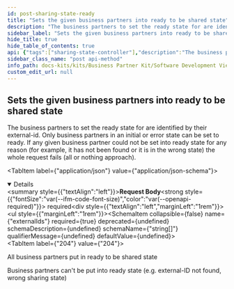 ```yaml
---
id: post-sharing-state-ready
title: "Sets the given business partners into ready to be shared state"
description: "The business partners to set the ready state for are identified by their external-id. Only business partners in an initial or error state can be set to ready. If any given business partner could not be set into ready state for any reason (for example, it has not been found or it is in the wrong state) the whole request fails (all or nothing approach)."
sidebar_label: "Sets the given business partners into ready to be shared state"
hide_title: true
hide_table_of_contents: true
api: {"tags":["sharing-state-controller"],"description":"The business partners to set the ready state for are identified by their external-id. Only business partners in an initial or error state can be set to ready. If any given business partner could not be set into ready state for any reason (for example, it has not been found or it is in the wrong state) the whole request fails (all or nothing approach).","operationId":"postSharingStateReady","requestBody":{"content":{"application/json":{"schema":{"required":["externalIds"],"type":"object","properties":{"externalIds":{"type":"array","items":{"type":"string"}}},"description":"Request for setting business partners into ready to be shared to golden record state"}}},"required":true},"responses":{"204":{"description":"All business partners put in ready to be shared state"},"400":{"description":"Business partners can't be put into ready state (e.g. external-ID not found, wrong sharing state)"}},"method":"post","path":"/v6/sharing-state/ready","servers":[{"url":"http://localhost:8081","description":"Generated server url"}],"jsonRequestBodyExample":{"externalIds":["string"]},"info":{"title":"Business Partner Data Management Gate","description":"A gate for a member to share business partner data with CatenaX","version":"6.1.0"},"postman":{"name":"Sets the given business partners into ready to be shared state","description":{"content":"The business partners to set the ready state for are identified by their external-id. Only business partners in an initial or error state can be set to ready. If any given business partner could not be set into ready state for any reason (for example, it has not been found or it is in the wrong state) the whole request fails (all or nothing approach).","type":"text/plain"},"url":{"path":["v6","sharing-state","ready"],"host":["{{baseUrl}}"],"query":[],"variable":[]},"header":[{"key":"Content-Type","value":"application/json"}],"method":"POST","body":{"mode":"raw","raw":"\"\"","options":{"raw":{"language":"json"}}}}}
sidebar_class_name: "post api-method"
info_path: docs-kits/kits/Business Partner Kit/Software Development View/Gate Api/business-partner-data-management-gate
custom_edit_url: null
---
```



## Sets the given business partners into ready to be shared state



The business partners to set the ready state for are identified by their external-id. Only business partners in an initial or error state can be set to ready. If any given business partner could not be set into ready state for any reason (for example, it has not been found or it is in the wrong state) the whole request fails (all or nothing approach).

<MimeTabs><TabItem label={"application/json"} value={"application/json-schema"}><details style={{}} data-collapsed={false} open={true}><summary style={{"textAlign":"left"}}><strong>Request Body</strong><strong style={{"fontSize":"var(--ifm-code-font-size)","color":"var(--openapi-required)"}}> required</strong></summary><div style={{"textAlign":"left","marginLeft":"1rem"}}></div><ul style={{"marginLeft":"1rem"}}><SchemaItem collapsible={false} name={"externalIds"} required={true} deprecated={undefined} schemaDescription={undefined} schemaName={"string[]"} qualifierMessage={undefined} defaultValue={undefined}></SchemaItem></ul></details></TabItem></MimeTabs><div><ApiTabs><TabItem label={"204"} value={"204"}><div>

All business partners put in ready to be shared state

</div><div></div></TabItem><TabItem label={"400"} value={"400"}><div>

Business partners can't be put into ready state (e.g. external-ID not found, wrong sharing state)

</div><div></div></TabItem></ApiTabs></div>
      